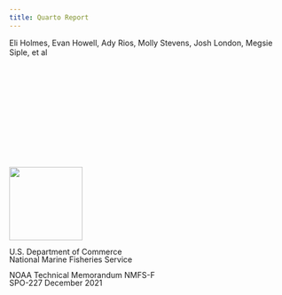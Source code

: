 ```yaml
---
title: Quarto Report
---
```


Eli Holmes, Evan Howell, Ady Rios, Molly Stevens, Josh London, Megsie Siple, et al

\
\
\
\
\
\
\
\
\
\

![](images/doc-logo.png){fig-align="left" width="132"}

::: {style="line-height: 1"}
U.S. Department of Commerce \
National Marine Fisheries Service	\	

NOAA Technical Memorandum NMFS-F \
SPO-227
December 2021
:::

```{=openxml}
<w:p><w:r><w:br w:type="page"/></w:r></w:p>
```

